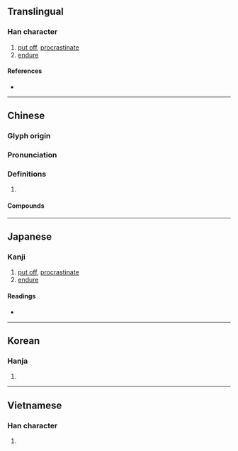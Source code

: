 {{also|挨}}
{{character info}}
==Translingual==

===Han character===
{{Han char|rn=64|rad=手|as=08|sn=11|four=51014|canj=QMGG|ids=⿰扌厓}}

# [[put off]], [[procrastinate]]
# [[endure]]

====References====
* {{Han ref|kx=0435.150|dkj=12207|dj=0784.320|hdz=31892.110|uh=6371|ud=25457|bh=B1BA|bd=45498}}

----

==Chinese==
{{zh-forms}}

===Glyph origin===
{{Han etym}}

===Pronunciation===
{{zh-pron
|m=ái
|c=ngaai4
|h=pfs=ngai
|oc=y
|cat=
}}

===Definitions===
{{zh-hanzi}}

# {{rfdef|zh}}

====Compounds====
{{zh-der|捱磨|捱罵|打捱|捱打|捱苦|捱日子|捱世界|捱騾仔|捱三頂五|捱三頂四|捱肩擦背|捱風緝縫|捱更抵夜|頂針捱住|倒懸捱命|捱到金睛火眼}}

----

==Japanese==

===Kanji===
{{ja-kanji|grade=|rs=手08}}

# [[put off]], [[procrastinate]]
# [[endure]]

====Readings====
* {{ja-readings
|goon=げ
|kanon=がい
}}

----

==Korean==

===Hanja===
{{ko-hanja|hangeul=애|eumhun=|rv=ae|mr=ae|y=ay}}

# {{rfdef|ko|sort=手08}}

----

==Vietnamese==

===Han character===
{{vi-hantu|rs=手08|nhay}}

# {{rfdef|vi|sort=手08}}